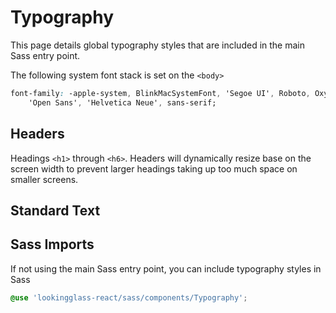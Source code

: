 
<Meta title="Introduction/Typography" />

# Typography

This page details global typography styles that are included in the main Sass entry point.

The following system font stack is set on the `<body>`

```css
font-family: -apple-system, BlinkMacSystemFont, 'Segoe UI', Roboto, Oxygen, Ubuntu, Cantarell,
    'Open Sans', 'Helvetica Neue', sans-serif;
```

## Headers

Headings `<h1>` through `<h6>`. Headers will dynamically resize base on the screen width to prevent larger headings taking up too much space on smaller screens.

<Canvas>
    <Story story={stories.Headers} />
</Canvas>

## Standard Text

<Canvas>
    <Story story={stories.Paragraph} />
</Canvas>

## Sass Imports

If not using the main Sass entry point, you can include typography styles in Sass

```scss
@use 'lookingglass-react/sass/components/Typography';
```
